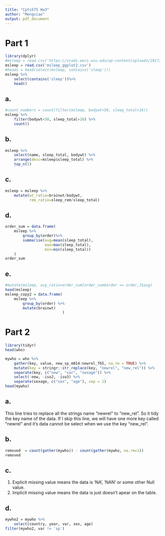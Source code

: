 ```yaml
---
title: "Cpts575 Hw3"
author: "Mengxiao"
output: pdf_document
---
```

# Part 1
```r
library(dplyr)
#msleep = read.csv('https://scads.eecs.wsu.edu/wp-content/uploads/2017/10/msleep_ggplot2.csv')
msleep = read.csv('msleep_ggplot2.csv')
#heads = head(select(msleep, contains('sleep')))
msleep %>%
    select(contains('sleep'))%>%
    head()
```
## a.
```r
#count_numbers = count(filter(msleep, bodywt<50, sleep_total>16))
msleep %>%
    filter(bodywt<50, sleep_total>16) %>%
    count()
```
## b.
```r
msleep %>%
    select(name, sleep_total, bodywt) %>%
    arrange(desc=msleep$sleep_total) %>%
    top_n(5)
```
## c.
```r
msleep = msleep %>%
    mutate(wt_ratio=brainwt/bodywt,
           rem_ratio=sleep_rem/sleep_total)
```
## d.
```r
order_sum = data.frame(
    msleep %>%
        group_by(order)%>%
        summarise(avg=mean(sleep_total),
                  max=max(sleep_total),
                  min=min(sleep_total))
    )
order_sum
```
## e.
```r
#mutate(msleep, avg_ratio=order_sum[order_sum$order == order,]$avg)
head(msleep)
msleep_copy2 = data.frame(
    msleep %>%
        group_by(order) %>%
        mutate(brainwt)
                          )
```



# Part 2
```r
library(tidyr)
head(who)
```
```r
mywho = who %>%
    gather(key, value, new_sp_m014:newrel_f65, na.rm = TRUE) %>%
    mutate(key = stringr::str_replace(key, "newrel", "new_rel")) %>%
    separate(key, c("new", "var", "sexage")) %>%
    select(-new, -iso2, -iso3) %>%
    separate(sexage, c("sex", "age"), sep = 1)
head(mywho)
```
## a.
This line tries to replace all the strings name "newrel" to "new_rel". So it tidy the key name of the data.
If I skip this line, we will have one more key called "newrel" and it's data cannot be select when we use the key "new_rel".


## b.
```r
removed  = count(gather(mywho)) - count(gather(mywho, na.rm=1))
removed
```

## c.
1. Explicit missing value means the data is 'NA', 'NAN' or some other Null value.
2. Implicit missing value means the data is just doesn't apear on the table.

## d.
```r
mywho2 = mywho %>%
    select(country, year, var, sex, age)
filter(mywho2, var != 'sp')
```
